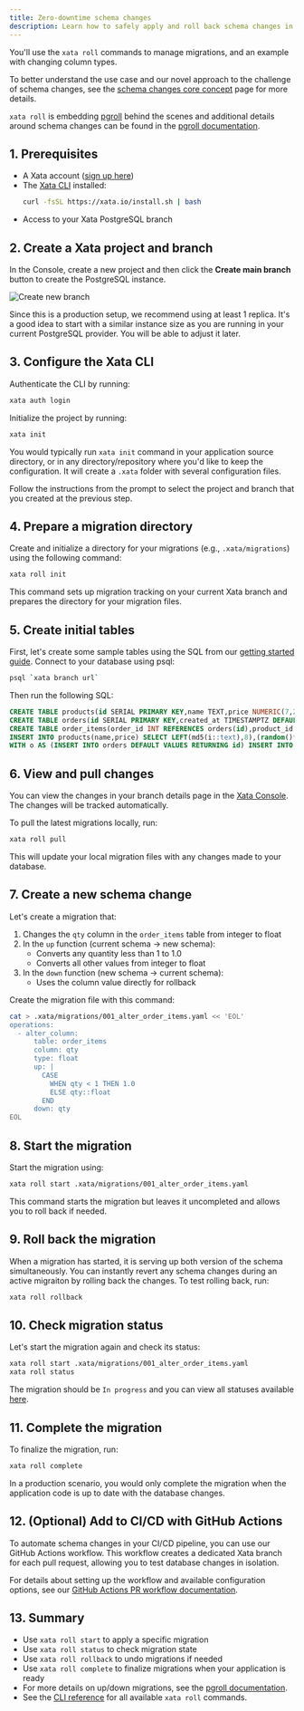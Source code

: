 ```yaml
---
title: Zero-downtime schema changes
description: Learn how to safely apply and roll back schema changes in Xata using the CLI.
---
```


You'll use the `xata roll` commands to manage migrations, and an example with changing column types.

To better understand the use case and our novel approach to the challenge of schema changes, see the [schema changes core concept](/core-concepts/schema-changes) page for more details.

`xata roll` is embedding [pgroll](https://pgroll.com) behind the scenes and additional details around schema changes can be found in the [pgroll documentation](https://pgroll.com/docs/latest).

## 1. Prerequisites

- A Xata account ([sign up here](https://console.xata.io))
- The [Xata CLI](/cli) installed:
  ```bash
  curl -fsSL https://xata.io/install.sh | bash
  ```
- Access to your Xata PostgreSQL branch

## 2. Create a Xata project and branch

In the Console, create a new project and then click the **Create main branch** button to create the PostgreSQL instance.

![Create new branch](assets/images/create-new-branch.png)

Since this is a production setup, we recommend using at least 1 replica. It's a good idea to start with a similar instance size as you are running in your current PostgreSQL provider. You will be able to adjust it later.

## 3. Configure the Xata CLI

Authenticate the CLI by running:

```sh
xata auth login
```

Initialize the project by running:

```sh
xata init
```

You would typically run `xata init` command in your application source directory, or in any directory/repository where you'd like to keep the configuration. It will create a `.xata` folder with several configuration files.

Follow the instructions from the prompt to select the project and branch that you created at the previous step.

## 4. Prepare a migration directory

Create and initialize a directory for your migrations (e.g., `.xata/migrations`) using the following command:

```sh
xata roll init
```

This command sets up migration tracking on your current Xata branch and prepares the directory for your migration files.

## 5. Create initial tables

First, let's create some sample tables using the SQL from our [getting started guide](/getting-started). Connect to your database using psql:

```sh
psql `xata branch url`
```

Then run the following SQL:

```sql
CREATE TABLE products(id SERIAL PRIMARY KEY,name TEXT,price NUMERIC(7,2));
CREATE TABLE orders(id SERIAL PRIMARY KEY,created_at TIMESTAMPTZ DEFAULT now());
CREATE TABLE order_items(order_id INT REFERENCES orders(id),product_id INT REFERENCES products(id),qty INT,PRIMARY KEY(order_id,product_id));
INSERT INTO products(name,price) SELECT LEFT(md5(i::text),8),(random()*90+10)::numeric(7,2) FROM generate_series(1,10)i;
WITH o AS (INSERT INTO orders DEFAULT VALUES RETURNING id) INSERT INTO order_items(order_id,product_id,qty) SELECT o.id,pid,(1+floor(random()*3))::int FROM o,(SELECT id pid FROM products ORDER BY random() LIMIT 5)p;
```

## 6. View and pull changes

You can view the changes in your branch details page in the [Xata Console](https://console.xata.io). The changes will be tracked automatically.

To pull the latest migrations locally, run:

```sh
xata roll pull
```

This will update your local migration files with any changes made to your database.

## 7. Create a new schema change

Let's create a migration that:
1. Changes the `qty` column in the `order_items` table from integer to float
2. In the `up` function (current schema → new schema):
   - Converts any quantity less than 1 to 1.0
   - Converts all other values from integer to float
3. In the `down` function (new schema → current schema):
   - Uses the column value directly for rollback

Create the migration file with this command:

```sh
cat > .xata/migrations/001_alter_order_items.yaml << 'EOL'
operations:
  - alter_column:
      table: order_items
      column: qty
      type: float
      up: |
        CASE 
          WHEN qty < 1 THEN 1.0
          ELSE qty::float
        END
      down: qty
EOL
```

## 8. Start the migration

Start the migration using:

```sh
xata roll start .xata/migrations/001_alter_order_items.yaml
```

This command starts the migration but leaves it uncompleted and allows you to roll back if needed.

## 9. Roll back the migration

When a migration has started, it is serving up both version of the schema simultaneously. You can instantly revert any schema changes during an active migraiton by rolling back the changes. To test rolling back, run:

```sh
xata roll rollback
```

## 10. Check migration status

Let's start the migration again and check its status:

```sh
xata roll start .xata/migrations/001_alter_order_items.yaml
xata roll status
```

The migration should be `In progress` and you can view all statuses available [here](https://pgroll.com/docs/latest/cli/status).

## 11. Complete the migration

To finalize the migration, run:

```sh
xata roll complete
```

In a production scenario, you would only complete the migration when the application code is up to date with the database changes.

## 12. (Optional) Add to CI/CD with GitHub Actions

To automate schema changes in your CI/CD pipeline, you can use our GitHub Actions workflow. This workflow creates a dedicated Xata branch for each pull request, allowing you to test database changes in isolation.

For details about setting up the workflow and available configuration options, see our [GitHub Actions PR workflow documentation](/github-actions/pr).

## 13. Summary

- Use `xata roll start` to apply a specific migration
- Use `xata roll status` to check migration state
- Use `xata roll rollback` to undo migrations if needed
- Use `xata roll complete` to finalize migrations when your application is ready
- For more details on up/down migrations, see the [pgroll documentation](https://pgroll.com/docs/latest).
- See the [CLI reference](/cli/roll) for all available `xata roll` commands. 